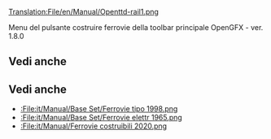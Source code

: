 [[Translation:File/en/Manual/Openttd-rail1.png]]


Menu del pulsante costruire ferrovie della toolbar principale
OpenGFX - ver. 1.8.0

==Vedi anche==
==Vedi anche==
* [[:File:it/Manual/Base Set/Ferrovie tipo 1998.png]]
* [[:File:it/Manual/Base Set/Ferrovie elettr 1965.png]]
* [[:File:it/Manual/Ferrovie costruibili 2020.png]]